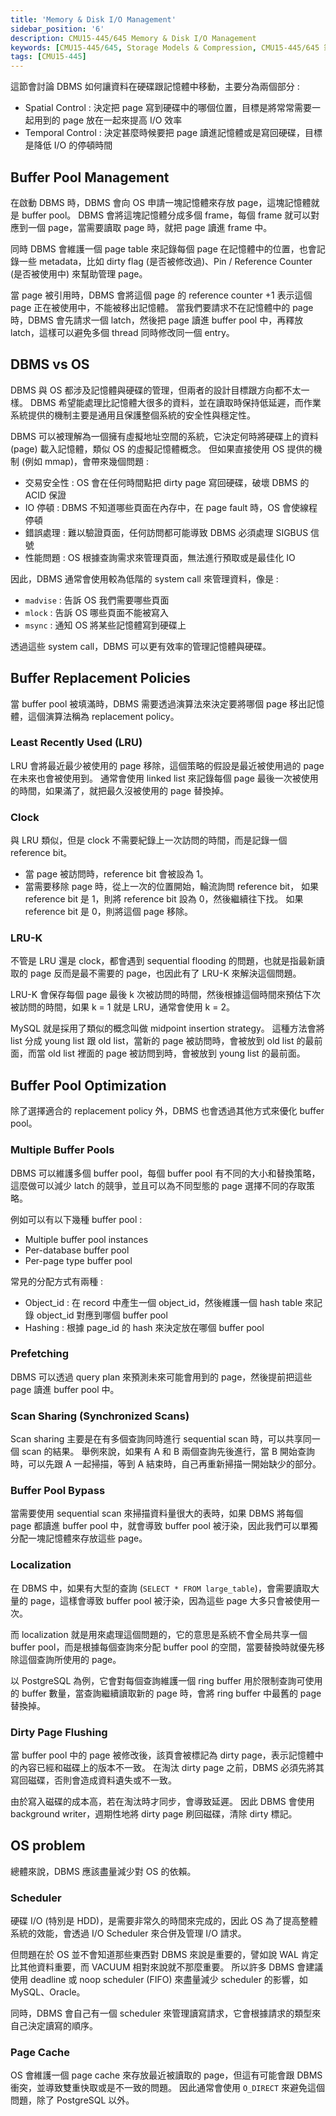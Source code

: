 ```yaml
---
title: 'Memory & Disk I/O Management'
sidebar_position: '6'
description: CMU15-445/645 Memory & Disk I/O Management
keywords: [CMU15-445/645, Storage Models & Compression, CMU15-445/645 筆記]
tags: [CMU15-445]
---
```


<head>
  <title>CMU 15-445 Memory & Disk I/O Management</title>
</head>

這節會討論 DBMS 如何讓資料在硬碟跟記憶體中移動，主要分為兩個部分 :

- Spatial Control : 決定把 page 寫到硬碟中的哪個位置，目標是將常常需要一起用到的 page 放在一起來提高 I/O 效率
- Temporal Control : 決定甚麼時候要把 page 讀進記憶體或是寫回硬碟，目標是降低 I/O 的停頓時間

<ImageModal src="/img/cmu15-445/c06/image.webp" caption="Disk-oriented DBMS workflow" />

## Buffer Pool Management

在啟動 DBMS 時，DBMS 會向 OS 申請一塊記憶體來存放 page，這塊記憶體就是 buffer pool。
DBMS 會將這塊記憶體分成多個 frame，每個 frame 就可以對應到一個 page，當需要讀取 page 時，就把 page 讀進 frame 中。

同時 DBMS 會維護一個 page table 來記錄每個 page 在記憶體中的位置，也會記錄一些 metadata，比如 dirty flag (是否被修改過)、Pin / Reference Counter (是否被使用中) 來幫助管理 page。

<ImageModal src="/img/cmu15-445/c06/image-1.webp" caption="Buffer Pool Metadata" />

當 page 被引用時，DBMS 會將這個 page 的 reference counter +1 表示這個 page 正在被使用中，不能被移出記憶體。
當我們要請求不在記憶體中的 page 時，DBMS 會先請求一個 latch，然後把 page 讀進 buffer pool 中，再釋放 latch，這樣可以避免多個 thread 同時修改同一個 entry。

## DBMS vs OS

DBMS 與 OS 都涉及記憶體與硬碟的管理，但兩者的設計目標跟方向都不太一樣。
DBMS 希望能處理比記憶體大很多的資料，並在讀取時保持低延遲，而作業系統提供的機制主要是通用且保護整個系統的安全性與穩定性。

DBMS 可以被理解為一個擁有虛擬地址空間的系統，它決定何時將硬碟上的資料 (page) 載入記憶體，類似 OS 的虛擬記憶體概念。
但如果直接使用 OS 提供的機制 (例如 mmap)，會帶來幾個問題 :

- 交易安全性 : OS 會在任何時間點把 dirty page 寫回硬碟，破壞 DBMS 的 ACID 保證
- IO 停頓 : DBMS 不知道哪些頁面在內存中，在 page fault 時，OS 會使線程停頓
- 錯誤處理 : 難以驗證頁面，任何訪問都可能導致 DBMS 必須處理 SIGBUS 信號
- 性能問題 : OS 根據查詢需求來管理頁面，無法進行預取或是最佳化 IO

因此，DBMS 通常會使用較為低階的 system call 來管理資料，像是 :

- `madvise` : 告訴 OS 我們需要哪些頁面
- `mlock` : 告訴 OS 哪些頁面不能被寫入
- `msync` : 通知 OS 將某些記憶體寫到硬碟上

透過這些 system call，DBMS 可以更有效率的管理記憶體與硬碟。

## Buffer Replacement Policies

當 buffer pool 被填滿時，DBMS 需要透過演算法來決定要將哪個 page 移出記憶體，這個演算法稱為 replacement policy。

### Least Recently Used (LRU)

LRU 會將最近最少被使用的 page 移除，這個策略的假設是最近被使用過的 page 在未來也會被使用到。
通常會使用 linked list 來記錄每個 page 最後一次被使用的時間，如果滿了，就把最久沒被使用的 page 替換掉。

<ImageModal src="/img/cmu15-445/c06/image-2.webp" caption="LRU" />

### Clock

與 LRU 類似，但是 clock 不需要紀錄上一次訪問的時間，而是記錄一個 reference bit。

- 當 page 被訪問時，reference bit 會被設為 1。
- 當需要移除 page 時，從上一次的位置開始，輪流詢問 reference bit，
  如果 reference bit 是 1，則將 reference bit 設為 0，然後繼續往下找。
  如果 reference bit 是 0，則將這個 page 移除。

<ImageModal src="/img/cmu15-445/c06/image-3.webp" caption="Clock" />

### LRU-K

不管是 LRU 還是 clock，都會遇到 sequential flooding 的問題，也就是指最新讀取的 page 反而是最不需要的 page，也因此有了 LRU-K 來解決這個問題。

LRU-K 會保存每個 page 最後 k 次被訪問的時間，然後根據這個時間來預估下次被訪問的時間，如果 k = 1 就是 LRU，通常會使用 k = 2。

MySQL 就是採用了類似的概念叫做 midpoint insertion strategy。
這種方法會將 list 分成 young list 跟 old list，當新的 page 被訪問時，會被放到 old list 的最前面，而當 old list 裡面的 page 被訪問到時，會被放到 young list 的最前面。

<ImageModal src="/img/cmu15-445/c06/image-4.webp" caption="LRU-K" />

## Buffer Pool Optimization

除了選擇適合的 replacement policy 外，DBMS 也會透過其他方式來優化 buffer pool。

### Multiple Buffer Pools

DBMS 可以維護多個 buffer pool，每個 buffer pool 有不同的大小和替換策略，這麼做可以減少 latch 的競爭，並且可以為不同型態的 page 選擇不同的存取策略。

例如可以有以下幾種 buffer pool :

- Multiple buffer pool instances
- Per-database buffer pool
- Per-page type buffer pool

常見的分配方式有兩種 :

- Object_id : 在 record 中產生一個 object_id，然後維護一個 hash table 來記錄 object_id 對應到哪個 buffer pool
- Hashing : 根據 page_id 的 hash 來決定放在哪個 buffer pool

### Prefetching

DBMS 可以透過 query plan 來預測未來可能會用到的 page，然後提前把這些 page 讀進 buffer pool 中。

### Scan Sharing (Synchronized Scans)

Scan sharing 主要是在有多個查詢同時進行 sequential scan 時，可以共享同一個 scan 的結果。
舉例來說，如果有 A 和 B 兩個查詢先後進行，當 B 開始查詢時，可以先跟 A 一起掃描，等到 A 結束時，自己再重新掃描一開始缺少的部分。

### Buffer Pool Bypass

當需要使用 sequential scan 來掃描資料量很大的表時，如果 DBMS 將每個 page 都讀進 buffer pool 中，就會導致 buffer pool 被汙染，因此我們可以單獨分配一塊記憶體來存放這些 page。

### Localization

在 DBMS 中，如果有大型的查詢 (`SELECT * FROM large_table`)，會需要讀取大量的 page，這樣會導致 buffer pool 被汙染，因為這些 page 大多只會被使用一次。

而 localization 就是用來處理這個問題的，它的意思是系統不會全局共享一個 buffer pool，而是根據每個查詢來分配 buffer pool 的空間，當要替換時就優先移除這個查詢所使用的 page。

以 PostgreSQL 為例，它會對每個查詢維護一個 ring buffer 用於限制查詢可使用的 buffer 數量，當查詢繼續讀取新的 page 時，會將 ring buffer 中最舊的 page 替換掉。

### Dirty Page Flushing

當 buffer pool 中的 page 被修改後，該頁會被標記為 dirty page，表示記憶體中的內容已經和磁碟上的版本不一致。
在淘汰 dirty page 之前，DBMS 必須先將其寫回磁碟，否則會造成資料遺失或不一致。

由於寫入磁碟的成本高，若在淘汰時才同步，會導致延遲。
因此 DBMS 會使用 background writer，週期性地將 dirty page 刷回磁碟，清除 dirty 標記。

## OS problem

總體來說，DBMS 應該盡量減少對 OS 的依賴。

### Scheduler

硬碟 I/O (特別是 HDD)，是需要非常久的時間來完成的，因此 OS 為了提高整體系統的效能，會透過 I/O Scheduler 來合併及管理 I/O 請求。

但問題在於 OS 並不會知道那些東西對 DBMS 來說是重要的，譬如說 WAL 肯定比其他資料重要，而 VACUUM 相對來說就不那麼重要。
所以許多 DBMS 會建議使用 deadline 或 noop scheduler (FIFO) 來盡量減少 scheduler 的影響，如 MySQL、Oracle。

同時，DBMS 會自己有一個 scheduler 來管理讀寫請求，它會根據請求的類型來自己決定讀寫的順序。

### Page Cache

OS 會維護一個 page cache 來存放最近被讀取的 page，但這有可能會跟 DBMS 衝突，並導致雙重快取或是不一致的問題。
因此通常會使用 `O_DIRECT` 來避免這個問題，除了 PostgreSQL 以外。

<ImageModal src="/img/cmu15-445/c06/image-5.webp" caption="OS Page Cache" />
